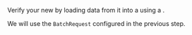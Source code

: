 
Verify your new <TechnicalTag tag="datasource" text="Data Source" /> by loading data from it into a <TechnicalTag tag="validator" text="Validator" /> using a <TechnicalTag tag="batch_request" text="Batch Request" />.

We will use the `BatchRequest` configured in the previous step.

```python name="docs/docusaurus/docs/snippets/aws_cloud_storage_pandas.py get_validator"
```